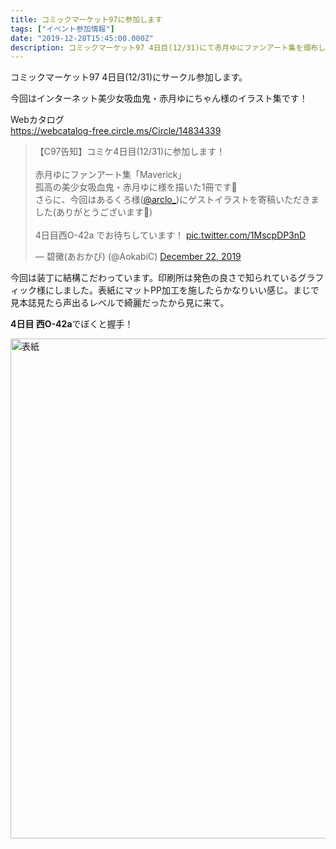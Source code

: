 ```yaml
---
title: コミックマーケット97に参加します
tags: ["イベント参加情報"]
date: "2019-12-28T15:45:00.000Z"
description: コミックマーケット97 4日目(12/31)にて赤月ゆにファンアート集を頒布します。
---
```


コミックマーケット97 4日目(12/31)にサークル参加します。

今回はインターネット美少女吸血鬼・赤月ゆにちゃん様のイラスト集です！

Webカタログ  
https://webcatalog-free.circle.ms/Circle/14834339

<blockquote class="twitter-tweet"><p lang="ja" dir="ltr">【C97告知】コミケ4日目(12/31)に参加します！<br><br>赤月ゆにファンアート集「Maverick」<br>孤高の美少女吸血鬼・赤月ゆに様を描いた1冊です🦇<br>さらに、今回はあるくろ様(<a href="https://twitter.com/arclo_?ref_src=twsrc%5Etfw">@arclo_</a>)にゲストイラストを寄稿いただきました(ありがとうございます🙏)<br><br>4日目西O-42a でお待ちしています！ <a href="https://t.co/1MscpDP3nD">pic.twitter.com/1MscpDP3nD</a></p>&mdash; 碧黴(あおかび) (@AokabiC) <a href="https://twitter.com/AokabiC/status/1208705077843615744?ref_src=twsrc%5Etfw">December 22, 2019</a></blockquote> <script async src="https://platform.twitter.com/widgets.js" charset="utf-8"></script>

今回は装丁に結構こだわっています。印刷所は発色の良さで知られているグラフィック様にしました。表紙にマットPP加工を施したらかなりいい感じ。まじで見本誌見たら声出るレベルで綺麗だったから見に来て。


**4日目 西O-42a**でぼくと握手！

<img src="cover.jpg" alt="表紙" width="567px" height="800px" />
